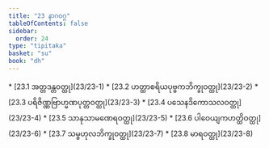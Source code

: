 ```yaml
---
title: "23 နာဂဝဂ္ဂ"
tableOfContents: false
sidebar:
  order: 24
type: "tipitaka"
basket: "su"
book: "dh"
---
```



<DynamicBreadcrumb />



<TableOfContents book="dh" section="23">
* [23.1 အတ္တဒန္တဝတ္ထု](23/23-1)
* [23.2 ဟတ္ထာစရိယပုဗ္ဗကဘိက္ခုဝတ္ထု](23/23-2)
* [23.3 ပရိဇိဏ္ဏဗြာဟ္မဏပုတ္တဝတ္ထု](23/23-3)
* [23.4 ပသေနဒိကောသလဝတ္ထု](23/23-4)
* [23.5 သာနုသာမဏေရဝတ္ထု](23/23-5)
* [23.6 ပါဝေယျကဟတ္ထိဝတ္ထု](23/23-6)
* [23.7 သမ္ဗဟုလဘိက္ခုဝတ္ထု](23/23-7)
* [23.8 မာရဝတ္ထု](23/23-8)
</TableOfContents>